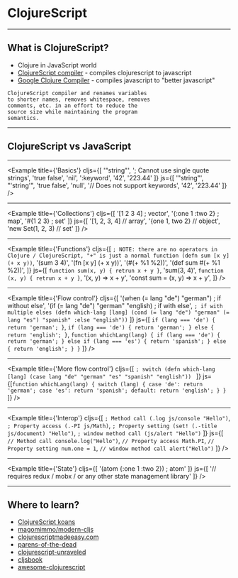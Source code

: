 
# ClojureScript

---

## What is ClojureScript?

- Clojure in JavaScript world
- [ClojureScript compiler](https://github.com/clojure/clojurescript) - compiles clojurescript to javascript
- [Google Clojure Compiler](https://developers.google.com/closure/compiler/) - compiles javascript to "better javascript"

```notes
ClojureScript compiler and renames variables 
to shorter names, removes whitespace, removes 
comments, etc. in an effort to reduce the 
source size while maintaining the program 
semantics.
```

---

## ClojureScript vs JavaScript

---

<Example
  title={'Basics'}
  cljs={[
    '"string"',
    '; Cannot use single quote strings',
    'true false',
    'nil',
    ':keyword',
    '42',
    '223.44'
  ]}
  js={[
    '"string"',
    "'string'",
    'true false',
    'null',
    '// Does not support keywords',
    '42',
    '223.44'
  ]}
/>

---

<Example
  title={'Collections'}
  cljs={[
    '[1 2 3 4] ; vector',
    '{:one 1 :two 2} ; map',
    '#{1 2 3} ; set'
  ]}
  js={[
    '[1, 2, 3, 4] // array',
    '{one 1, two 2} // object',
    'new Set(1, 2, 3) // set'
  ]}
/>

---

<Example
  title={'Functions'}
  cljs={[
    `; NOTE: there are no operators in Clojure / ClojureScript, "+" is just a normal function
(defn sum [x y] (+ x y))`,
    '(sum 3 4)',
    '(fn [x y] (+ x y))',
    '(#(+ %1 %2))',
    '(def sum #(+ %1 %2))',
  ]}
  js={[
    `function sum(x, y) {
  retrun x + y
}`,
    'sum(3, 4)',
    `function (x, y) {
  retrun x + y
}`,
    '(x, y) => x + y',
    'const sum = (x, y) => x + y',
  ]}
/>

---

<Example
  title={'Flow control'}
  cljs={[
    '(when (= lang "de") "german") ; if without else',
    '(if (= lang "de") "german" "english) ; if with else',
    `; if with multiple elses
(defn which-lang
  [lang]
  (cond
    (= lang "de") "german"
    (= lang "es") "spanish"
    :else "english"))`
  ]}
  js={[
    `if (lang === 'de') {
  return 'german';
}`,
    `if (lang === 'de') {
  return 'german';
} else {
  return 'english';
}`, `function whichLang(lang) {
  if (lang === 'de') {
    return 'german';
  } else if (lang === 'es') {
    return 'spanish';
  } else {
    return 'english';
  }
}`
  ]}
/>

---

<Example
  title={'More flow control'}
  cljs={[
    `; switch
(defn which-lang
  [lang]
  (case lang
    "de" "german"
    "es" "spanish"
    "english"))
`
  ]}
  js={[`function whichLang(lang) {
  switch (lang) {
    case 'de':
      return 'german';
    case 'es':
      return 'spanish';
    default:
      return 'english';
  }
}`
  ]}
/>

---

<Example
  title={'Interop'}
  cljs={[
    `; Method call
(.log js/console "Hello")`,
    `; Property access
(.-PI js/Math)`,
    `; Property setting
(set! (.-title js/document) "Hello")`,
    `; window method call
(js/alert "Hello")`
  ]}
  js={[
    `// Method call
console.log("Hello")`,
    `// Property access
Math.PI`,
    `// Property setting
num.one = 1`,
    `// window method call
alert("Hello")`
  ]}
/>

---

<Example
  title={'State'}
  cljs={[
    '(atom {:one 1 :two 2}) ; atom'
  ]}
  js={[
    '// requires redux / mobx / or any other state management library'
  ]}
/>

---

## Where to learn?

- [ClojureScript koans](http://clojurescriptkoans.com/)
- [magomimmo/modern-cljs](https://github.com/magomimmo/modern-cljs)
- [clojurescriptmadeeasy.com](http://clojurescriptmadeeasy.com/)
- [parens-of-the-dead](http://www.parens-of-the-dead.com/)
- [clojurescript-unraveled](https://funcool.github.io/clojurescript-unraveled/)
- [cljsbook](http://langintro.com/cljsbook/)
- [awesome-clojurescript](https://github.com/hantuzun/awesome-clojurescript)

